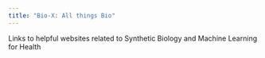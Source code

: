 ```yaml
---
title: "Bio-X: All things Bio"
---
```


Links to helpful websites related to Synthetic Biology and Machine Learning for Health
